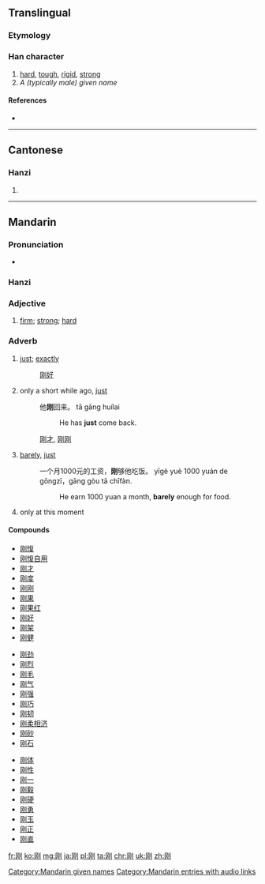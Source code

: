 {{also|剛}}
==Translingual==

===Etymology===
{{Han simp|剛|f=岡|t=冈}}

{{Han compound|冈|刀|c1=p|c2=s|t2=knife|ls=psc}}

===Han character===
{{Han char|rn=18|rad=刀|as=04|sn=6|four=|canj=月大中弓 (BKLN)|ids=⿰[[冈]][[刂]]}}

# [[hard]], [[tough]], [[rigid]], [[strong]]
# ''A (typically male) given name''

====References====
* {{Han ref|kx=0137.301|hdz=10326.060|uh=521A|ud=21018}}

----

==Cantonese==

===Hanzi===
{{yue-hanzi|jyut=|y=gong1|tra=剛}}

# {{defn|lang=yue|sort=刀04}}

----

==Mandarin==

===Pronunciation===
* {{audio|zh-gāng.ogg|audio|lang=cmn}}

===Hanzi===
{{cmn-hanzi|tra=剛|pin=[[gāng]] ([[gang1]], [[Gāng]] ([[Gang1]])|wg=kang<sup>1</sup>, Kang<sup>1</sup>}}

===Adjective===
{{cmn-adj|s|pin=gāng|pint=gang1|tra=剛|sim=刚}}

# [[firm]]; [[strong]]; [[hard]]

===Adverb===
{{cmn-adv|s|pin=gāng|pint=gang1|tra=剛|sim=刚}}

# [[just]]; [[exactly]]
#: [[刚好]]
# only a short while ago, [[just]]
#: 他'''刚'''回来。 tā gāng huílai
#:: He has '''just''' come back.
#: [[刚才]], [[刚刚]]
# [[barely]], [[just]]
#: 一个月1000元的工资，'''刚'''够他吃饭。 yīgè yuè 1000 yuán de gōngzī，gāng gòu tā chīfàn.
#:: He earn 1000 yuan a month, '''barely''' enough for food.
# only at this moment

====Compounds====
{{top3}}
* [[刚愎]]
* [[刚愎自用]]
* [[刚才]]
* [[刚度]]
* [[刚刚]]
* [[刚果]]
* [[刚果红]]
* [[刚好]]
* [[刚架]]
* [[刚健]]
{{mid3}}
* [[刚劲]]
* [[刚烈]]
* [[刚毛]]
* [[刚气]]
* [[刚强]]
* [[刚巧]]
* [[刚韧]]
* [[刚柔相济]]
* [[刚砂]]
* [[刚石]]
{{mid3}}
* [[刚体]]
* [[刚性]]
* [[刚一]]
* [[刚毅]]
* [[刚硬]]
* [[刚勇]]
* [[刚玉]]
* [[刚正]]
* [[刚直]]
{{bottom}}

[[Category:Mandarin given names]]
[[Category:Mandarin entries with audio links]]

[[fr:刚]]
[[ko:刚]]
[[mg:刚]]
[[ja:刚]]
[[pl:刚]]
[[ta:刚]]
[[chr:刚]]
[[uk:刚]]
[[zh:刚]]